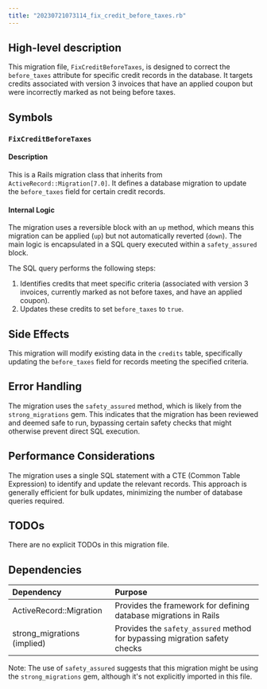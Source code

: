 ```yaml
---
title: "20230721073114_fix_credit_before_taxes.rb"
---
```


## High-level description
This migration file, `FixCreditBeforeTaxes`, is designed to correct the `before_taxes` attribute for specific credit records in the database. It targets credits associated with version 3 invoices that have an applied coupon but were incorrectly marked as not being before taxes.

## Symbols

### `FixCreditBeforeTaxes`
#### Description
This is a Rails migration class that inherits from `ActiveRecord::Migration[7.0]`. It defines a database migration to update the `before_taxes` field for certain credit records.

#### Internal Logic
The migration uses a reversible block with an `up` method, which means this migration can be applied (`up`) but not automatically reverted (`down`). The main logic is encapsulated in a SQL query executed within a `safety_assured` block.

The SQL query performs the following steps:
1. Identifies credits that meet specific criteria (associated with version 3 invoices, currently marked as not before taxes, and have an applied coupon).
2. Updates these credits to set `before_taxes` to `true`.

## Side Effects
This migration will modify existing data in the `credits` table, specifically updating the `before_taxes` field for records meeting the specified criteria.

## Error Handling
The migration uses the `safety_assured` method, which is likely from the `strong_migrations` gem. This indicates that the migration has been reviewed and deemed safe to run, bypassing certain safety checks that might otherwise prevent direct SQL execution.

## Performance Considerations
The migration uses a single SQL statement with a CTE (Common Table Expression) to identify and update the relevant records. This approach is generally efficient for bulk updates, minimizing the number of database queries required.

## TODOs
There are no explicit TODOs in this migration file.

## Dependencies
| Dependency | Purpose |
|:-----------|:--------|
| ActiveRecord::Migration | Provides the framework for defining database migrations in Rails |
| strong_migrations (implied) | Provides the `safety_assured` method for bypassing migration safety checks |

Note: The use of `safety_assured` suggests that this migration might be using the `strong_migrations` gem, although it's not explicitly imported in this file.